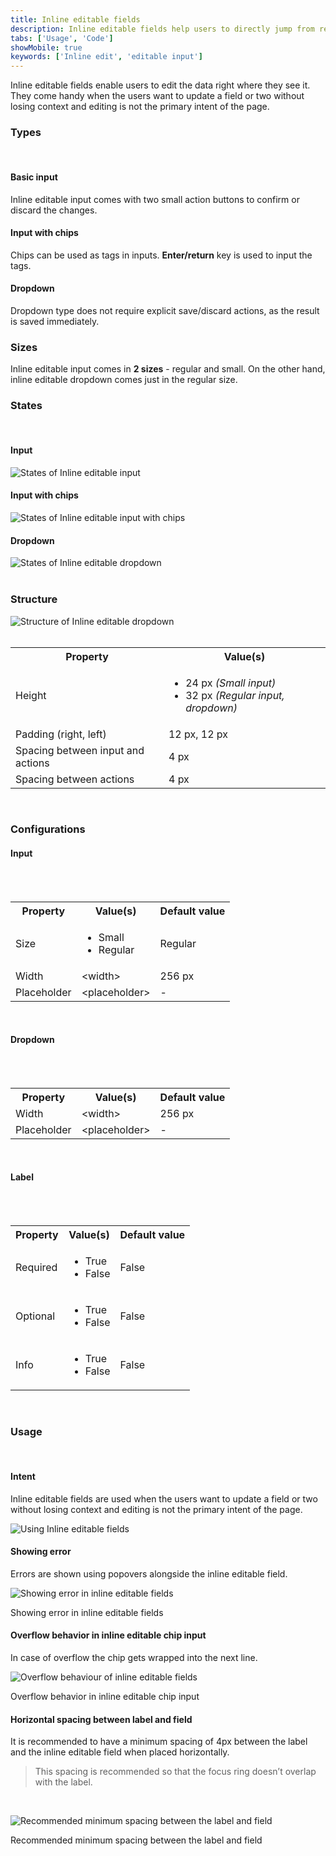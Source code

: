 ```yaml
---
title: Inline editable fields
description: Inline editable fields help users to directly jump from read mode to edit mode.
tabs: ['Usage', 'Code']
showMobile: true
keywords: ['Inline edit', 'editable input']
---
```


Inline editable fields enable users to edit the data right where they see it. They come handy when the users want to update a field or two without losing context and editing is not the primary intent of the page. 

### Types
<br/>

#### Basic input
Inline editable input comes with two small action buttons to confirm or discard the changes.
<Preview name="components-inline-editable-fields-editableinput-all--all" />

#### Input with chips
Chips can be used as tags in inputs. **Enter/return** key is used to input the tags.
<Preview name="components-inline-editable-fields-editablechipinput-all--all" />

#### Dropdown
Dropdown type does not require explicit save/discard actions, as the result is saved immediately.
<Preview name="components-inline-editable-fields-editabledropdown-all--all" />

### Sizes
Inline editable input comes in **2 sizes** - regular and small. On the other hand, inline editable dropdown comes just in the regular size.
<Preview name="components-inline-editable-fields-editableinput-variants-size--size" />

### States
<br/>

#### Input

![States of Inline editable input](./images/inlineEditable-inputStates.png)
<br/>

#### Input with chips

![States of Inline editable input with chips](./images/inlineEditable-chipsStates.png)
<br/>

#### Dropdown

![States of Inline editable dropdown](./images/inlineEditable-dropdownStates.png)
<br/>
<br/>

### Structure
![Structure of Inline editable dropdown](./images/inlineEditable-structure.png)
<br/>
<br/>


<table style={{width: "100%"}}>
  <tbody>
    <tr>
      <th style={{width:"50%",  textAlign: "left"}}>Property</th>
      <th style={{width:"50%",  textAlign: "left"}}>Value(s)</th>
    </tr>
    <tr style={{verticalAlign: "top"}}>
      <td>Height</td>
      <td>
            <ul>
              <li>24 px <em>(Small input)</em></li>
              <li>32 px <em>(Regular input, dropdown)</em></li>
            </ul>
      </td>
    </tr>
    <tr style={{verticalAlign: "top"}}>
      <td>Padding (right, left)</td>
      <td>12 px, 12 px</td>
    </tr>
    <tr style={{verticalAlign: "top"}}>
      <td>Spacing between input and actions</td>
      <td>4 px</td>
    </tr>
    <tr style={{verticalAlign: "top"}}>
      <td>Spacing between actions</td>
      <td>4 px</td>
    </tr>
  </tbody>
</table>

<br/>

### Configurations

#### Input
<br/>
<br/>


<table style={{width: "100%"}}>
  <tbody>
    <tr>
      <th style={{width:"33%", textAlign: "left"}}>Property</th>
      <th style={{width:"33%", textAlign: "left"}}>Value(s)</th>
      <th style={{width:"33%", textAlign: "left"}}>Default value</th>
    </tr>
    <tr style={{verticalAlign: "top"}}>
      <td>Size</td>
      <td>
          <ul>
              <li>Small</li>
              <li>Regular</li>
          </ul>
      </td>
      <td>Regular</td>
    </tr>
    <tr style={{verticalAlign: "top"}}>
      <td>Width<br/></td>
      <td>&#60;width&#62;</td>
      <td>256 px</td>
    </tr>
    <tr style={{verticalAlign: "top"}}>
      <td>Placeholder<br/></td>
      <td>&#60;placeholder&#62;</td>
      <td>-</td>
    </tr>
  </tbody>
</table>
<br/>

#### Dropdown
<br/>
<br/>


<table style={{width: "100%"}}>
  <tbody>
    <tr>
      <th style={{width:"33%", textAlign: "left"}}>Property</th>
      <th style={{width:"33%", textAlign: "left"}}>Value(s)</th>
      <th style={{width:"33%", textAlign: "left"}}>Default value</th>
    </tr>
    <tr style={{verticalAlign: "top"}}>
      <td>Width<br/></td>
      <td>&#60;width&#62;</td>
      <td>256 px</td>
    </tr>
    <tr style={{verticalAlign: "top"}}>
      <td>Placeholder<br/></td>
      <td>&#60;placeholder&#62;</td>
      <td>-</td>
    </tr>
  </tbody>
</table>
<br/>

#### Label
<br/>
<br/>


<table style={{width: "100%"}}>
  <tbody>
    <tr>
      <th style={{width:"33%", textAlign: "left"}}>Property</th>
      <th style={{width:"33%", textAlign: "left"}}>Value(s)</th>
      <th style={{width:"33%", textAlign: "left"}}>Default value</th>
    </tr>
    <tr style={{verticalAlign: "top"}}>
      <td>Required</td>
      <td>
          <ul>
              <li>True</li>
              <li>False</li>
          </ul>
      </td>
      <td>False</td>
    </tr>
    <tr style={{verticalAlign: "top"}}>
      <td>Optional</td>
      <td>
          <ul>
              <li>True</li>
              <li>False</li>
          </ul>
      </td>
      <td>False</td>
    </tr>
    <tr style={{verticalAlign: "top"}}>
      <td>Info</td>
      <td>
          <ul>
              <li>True</li>
              <li>False</li>
          </ul>
      </td>
      <td>False</td>
    </tr>
  </tbody>
</table>
<br/>


### Usage
<br/>

#### Intent
Inline editable fields are used when the users want to update a field or two without losing context and editing is not the primary intent of the page.

![Using Inline editable fields](./images/inlineEditable-intent.png)

#### Showing error
Errors are shown using popovers alongside the inline editable field.

![Showing error in inline editable fields](./images/inlineEditable-error.png)
<Caption> Showing error in inline editable fields </Caption>

<br/>

#### Overflow behavior in inline editable chip input
In case of overflow the chip gets wrapped into the next line.

![Overflow behaviour of inline editable fields](./images/inlineEditable-overflow.png)
<Caption>Overflow behavior in inline editable chip input </Caption>

<br/>

#### Horizontal spacing between label and field
It is recommended to have a minimum spacing of 4px between the label and the inline editable field when placed horizontally.

> This spacing is recommended so that the focus ring doesn’t overlap with the label. 

<br/>

![Recommended minimum spacing between the label and field](./images/inlineEditable-spacing.png)
<Caption> Recommended minimum spacing between the label and field </Caption>
<br/>